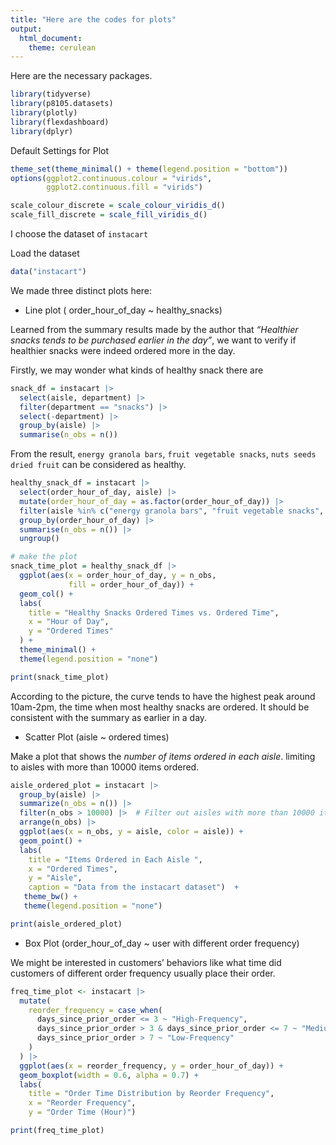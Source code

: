 ```yaml
---
title: "Here are the codes for plots"
output: 
  html_document:
    theme: cerulean
---
```


Here are the necessary packages.

```r
library(tidyverse)
library(p8105.datasets)
library(plotly)
library(flexdashboard)
library(dplyr)

```

Default Settings for Plot
```r
theme_set(theme_minimal() + theme(legend.position = "bottom"))
options(ggplot2.continuous.colour = "virids",
        ggplot2.continuous.fill = "virids")

scale_colour_discrete = scale_colour_viridis_d()
scale_fill_discrete = scale_fill_viridis_d()
```

I choose the dataset of `instacart`\n

Load the dataset
```r
data("instacart")
```

We made three distinct plots here:

 - Line plot ( order_hour_of_day ~ healthy_snacks)

Learned from the summary results made by the author that *"Healthier snacks tends to be purchased earlier in the day"*, we want to verify if healthier snacks were indeed ordered more in the day.\n

Firstly, we may wonder what kinds of healthy snack there are
```r
snack_df = instacart |>
  select(aisle, department) |>
  filter(department == "snacks") |>
  select(-department) |>
  group_by(aisle) |>
  summarise(n_obs = n())

```

From the result, `energy granola bars`, `fruit vegetable snacks`, `nuts seeds dried fruit` can be considered as healthy.

```r
healthy_snack_df = instacart |>
  select(order_hour_of_day, aisle) |>
  mutate(order_hour_of_day = as.factor(order_hour_of_day)) |>
  filter(aisle %in% c("energy granola bars", "fruit vegetable snacks", "nuts seeds dried fruit")) |>
  group_by(order_hour_of_day) |>
  summarise(n_obs = n()) |>
  ungroup()

# make the plot 
snack_time_plot = healthy_snack_df |>
  ggplot(aes(x = order_hour_of_day, y = n_obs,
             fill = order_hour_of_day)) +
  geom_col() +
  labs(
    title = "Healthy Snacks Ordered Times vs. Ordered Time",
    x = "Hour of Day",
    y = "Ordered Times"
  ) +
  theme_minimal() +
  theme(legend.position = "none")

print(snack_time_plot)
```

According to the picture, the curve tends to have the highest peak around 10am-2pm, the time when most healthy snacks are ordered. It should be consistent with the summary as earlier in a day.

 - Scatter Plot (aisle ~ ordered times)

Make a plot that shows the *number of items ordered in each aisle*. limiting to aisles with more than 10000 items ordered.

```r
aisle_ordered_plot = instacart |>
  group_by(aisle) |>
  summarize(n_obs = n()) |> 
  filter(n_obs > 10000) |>  # Filter out aisles with more than 10000 items ordered
  arrange(n_obs) |>
  ggplot(aes(x = n_obs, y = aisle, color = aisle)) + 
  geom_point() + 
  labs(
    title = "Items Ordered in Each Aisle ",
    x = "Ordered Times",
    y = "Aisle",
    caption = "Data from the instacart dataset")  +
   theme_bw() +
   theme(legend.position = "none")

print(aisle_ordered_plot)
```

 - Box Plot (order_hour_of_day ~ user with different order frequency)

We might be interested in customers' behaviors like what time did customers of different order frequency usually place their order.
```r
freq_time_plot <- instacart |>
  mutate(
    reorder_frequency = case_when(
      days_since_prior_order <= 3 ~ "High-Frequency",
      days_since_prior_order > 3 & days_since_prior_order <= 7 ~ "Medium-Frequency",
      days_since_prior_order > 7 ~ "Low-Frequency"
    )
  ) |>
  ggplot(aes(x = reorder_frequency, y = order_hour_of_day)) +
  geom_boxplot(width = 0.6, alpha = 0.7) +
  labs(
    title = "Order Time Distribution by Reorder Frequency",
    x = "Reorder Frequency",
    y = "Order Time (Hour)") 

print(freq_time_plot)

```
